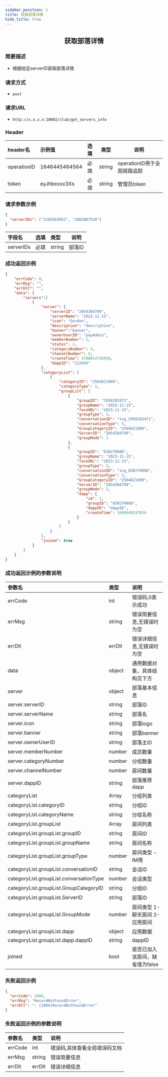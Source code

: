 ```yaml
---
sidebar_position: 2
title: 获取部落详情
hide_title: true
---
```


<center>

## 获取部落详情

</center>

### 简要描述
- 根据给定serverID获取部落详情
### 请求方式
- `post` 
### 请求URL
- `http://x.x.x.x:10002/club/get_servers_info` 


### Header
|header名|示例值|选填|类型|说明|
|:----    |:-------    |:--- |---|------      |
|operationID|1646445464564|必填|string|operationID用于全局链路追踪|
|token|eyJhbxxxx3Xs|必填|string|管理员token|


### 请求参数示例


```json
{
  "serverIDs": ["3165603661", "1082887520"]
}
```
|字段名|选填|类型|说明|
|:----    |:-------    |:--- |---|
|serverIDs|必填|string|部落ID|
### 成功返回示例


```json
{
    "errCode": 0,
    "errMsg": "",
    "errDlt": "",
    "data": {
        "servers":[
            {
                "server": {
                    "serverID": "2054384799",
                    "serverName": "2023-11-15",
                    "icon": "Gordon",
                    "description": "description",
                    "banner":"banner",
                    "ownerUserID": "payAdmin",
                    "memberNumber": 1,
                    "status": 1,
                    "categoryNumber": 3,
                    "channelNumber": 4,
                    "createTime": 1700014726950,
                    "dappID": "123456"
                },
                "categoryList": [
                    {
                        "categoryID": "2504621009",
                        "categoryType": 1,
                        "groupList": [
                            {
                                "groupID": "2958282471",
                                "groupName": "2023-11-15",
                                "faceURL": "2023-11-15",
                                "groupType": 3,
                                "conversationID": "svg_2958282471",
                                "conversationType": 5,
                                "GroupCategoryID": "2504621009",
                                "ServerID": "2054384799",
                                "groupMode": 1
                            },
                            {
                                "groupID": "830270886",
                                "groupName": "2023-11-15",
                                "faceURL": "2023-11-15",
                                "groupType": 3,
                                "conversationID": "svg_830270886",
                                "conversationType": 5,
                                "GroupCategoryID": "2504621009",
                                "ServerID": "2054384799",
                                "groupMode": 2,
                                "dapp": {
                                    "id": 1,
                                    "groupID": "830270886",
                                    "dappID": "dappID",
                                    "createTime": 1699948247654
                                }
                            }
                        ]
                    }
                ],
                "joined": true
            }
        ]
    }
}
```
### 成功返回示例的参数说明


|参数名|类型|说明|
|:----    |:-------    |:--- |
|errCode|int|错误码,0表示成功|
|errMsg|string|错误简要信息,无错误时为空|
|errDlt|errDlt|错误详细信息,无错误时为空|
|data|object|通用数据对象，具体结构见下方|
|server|object|部落基本信息|
|server.serverID|string|部落ID|
|server.serverName|string|部落名|
|server.icon|string|部落logo|
|server.banner|string|部落banner|
|server.ownerUserID|string|部落主ID|
|server.memberNumber|number|成员数量|
|server.categoryNumber|number|分组数量|
|server.channelNumber|number|房间数量|
|server.dappID|string|部落推荐dapp|
|categoryList|Array|分组列表|
|categoryList.categoryID|string|分组ID|
|categoryList.categoryName|string|分组名称|
|categoryList.groupList|Array|房间列表|
|categoryList.groupList.groupID|string|房间ID|
|categoryList.groupList.groupName|string|房间名称|
|categoryList.groupList.groupType|number|房间类型 - IM用|
|categoryList.groupList.conversationID|string|会话ID|
|categoryList.groupList.conversationType|number|会话类型|
|categoryList.groupList.GroupCategoryID|string|分组ID|
|categoryList.groupList.ServerID|string|部落ID|
|categoryList.groupList.GroupMode|number|房间类型 1-聊天房间 2-应用房间|
|categoryList.groupList.dapp|object|应用数据|
|categoryList.groupList.dapp.dappID|string|dappID|
|joined|bool|是否已加入该房间，缺省值为false|


### 失败返回示例


```json
{
  "errCode": 1004,
  "errMsg": "RecordNotFoundError",
  "errDlt": ": [1004]RecordNotFoundError"
}
```
### 失败返回示例的参数说明


|参数名|类型|说明|
|:----    |:-------    |:--- |
|errCode|int|错误码,具体查看全局错误码文档|
|errMsg|string|错误简要信息|
|errDlt|errDlt|错误详细信息|

